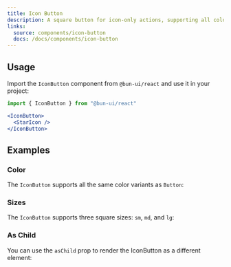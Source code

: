 ```yaml
---
title: Icon Button
description: A square button for icon-only actions, supporting all color and size variants.
links:
  source: components/icon-button
  docs: /docs/components/icon-button
---
```


<ComponentPreview name="icon-button-basic" />

## Usage

Import the `IconButton` component from `@bun-ui/react` and use it in your project:

```jsx
import { IconButton } from "@bun-ui/react"
```

```jsx
<IconButton>
  <StarIcon />
</IconButton>
```

## Examples

### Color

The `IconButton` supports all the same color variants as `Button`:

<ComponentPreview name="icon-button-color" />

### Sizes

The `IconButton` supports three square sizes: `sm`, `md`, and `lg`:

<ComponentPreview name="icon-button-size" />

### As Child

You can use the `asChild` prop to render the IconButton as a different element:

<ComponentPreview name="icon-button-as-child" />
